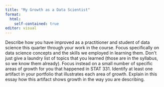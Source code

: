 ```yaml
---
title: "My Growth as a Data Scientist"
format: 
  html:
    self-contained: true
editor: visual
---
```


Describe how you have improved as a practitioner and student of data science this quarter through your work in the course. Focus specifically on data science concepts and the skills we employed in learning them. Don\'t just give a laundry list of topics that you learned (those are in the syllabus, so we know them already). Focus instead on a small number of specific areas of growth for you that happened in STAT 331. Identify at least one artifact in your portfolio that illustrates each area of growth. Explain in this essay how this artifact shows growth in the way you are describing.
